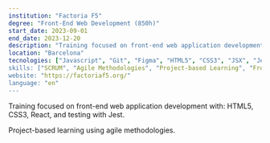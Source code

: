 ```yaml
---
institution: "Factoria F5"
degree: "Front-End Web Development (850h)"
start_date: 2023-09-01
end_date: 2023-12-20
description: "Training focused on front-end web application development with: HTML5, CSS3, React, and testing with Jest. Project-based learning using agile methodologies."
location: "Barcelona"
tecnologies: ["Javascript", "Git", "Figma", "HTML5", "CSS3", "JSX", "Jest, "React", "Notion", "Trello"]
skills: ["SCRUM", "Agile Methodologies", "Project-based Learning", "Frontend Development", "Unit Testing", "Prototyping", "UX/UI Design"]
website: "https://factoriaf5.org/"
language: "en"
---
```


Training focused on front-end web application development with:
HTML5, CSS3, React, and testing with Jest.

Project-based learning using agile methodologies.